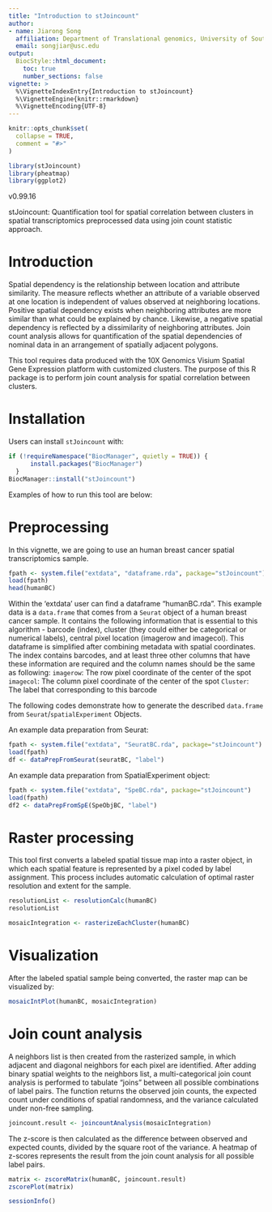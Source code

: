 ```yaml
---
title: "Introduction to stJoincount"
author: 
- name: Jiarong Song
  affiliation: Department of Translational genomics, University of Southern California
  email: songjiar@usc.edu
output: 
  BiocStyle::html_document:
    toc: true
    number_sections: false
vignette: >
  %\VignetteIndexEntry{Introduction to stJoincount}
  %\VignetteEngine{knitr::rmarkdown}
  %\VignetteEncoding{UTF-8}
---
```



```r
knitr::opts_chunk$set(
  collapse = TRUE,
  comment = "#>"
)
```

```r
library(stJoincount)
library(pheatmap)
library(ggplot2)
```

v0.99.16

stJoincount: Quantification tool for spatial correlation between clusters in spatial transcriptomics preprocessed data using join count statistic approach.  

# Introduction
Spatial dependency is the relationship between location and attribute similarity. The measure reflects whether an attribute of a variable observed at one location is independent of values observed at neighboring locations. Positive spatial dependency exists when neighboring attributes are more similar than what could be explained by chance. Likewise, a negative spatial dependency is reflected by a dissimilarity of neighboring attributes. Join count analysis allows for quantification of the spatial dependencies of nominal data in an arrangement of spatially adjacent polygons.

This tool requires data produced with the 10X Genomics Visium Spatial Gene Expression platform with customized clusters. The purpose of this R package is to perform join count analysis for spatial correlation between clusters. 


# Installation

Users can install `stJoincount` with:

```r
if (!requireNamespace("BiocManager", quietly = TRUE)) {
      install.packages("BiocManager")
  }
BiocManager::install("stJoincount")
```

Examples of how to run this tool are below:  

# Preprocessing
In this vignette, we are going to use an human breast cancer spatial transcriptomics sample.
```r
fpath <- system.file("extdata", "dataframe.rda", package="stJoincount")
load(fpath)
head(humanBC)
```

Within the ‘extdata’ user can find a dataframe "humanBC.rda". This example data is a `data.frame` that comes from a `Seurat` object of a human breast cancer sample. It contains the following information that is essential to this algorithm - barcode (index), cluster (they could either be categorical or numerical labels), central pixel location (imagerow and imagecol). This dataframe is simplified after combining metadata with spatial coordinates.
The index contains barcodes, and at least three other columns that have these information are required and the column names should be the same as following:
`imagerow`: The row pixel coordinate of the center of the spot
`imagecol`: The column pixel coordinate of the center of the spot
`Cluster`: The label that corresponding to this barcode

The following codes demonstrate how to generate the described `data.frame` from `Seurat`/`spatialExperiment` Objects.

An example data preparation from Seurat:
```r
fpath <- system.file("extdata", "SeuratBC.rda", package="stJoincount")
load(fpath)
df <- dataPrepFromSeurat(seuratBC, "label")
```

An example data preparation from SpatialExperiment object:
```r
fpath <- system.file("extdata", "SpeBC.rda", package="stJoincount")
load(fpath)
df2 <- dataPrepFromSpE(SpeObjBC, "label")
```

# Raster processing
This tool first converts a labeled spatial tissue map into a raster object, in which each spatial feature is represented by a pixel coded by label assignment. This process includes automatic calculation of optimal raster resolution and extent for the sample.
```r
resolutionList <- resolutionCalc(humanBC)
resolutionList
```

```r
mosaicIntegration <- rasterizeEachCluster(humanBC)
```

# Visualization
After the labeled spatial sample being converted, the raster map can be visualized by:
```r
mosaicIntPlot(humanBC, mosaicIntegration)
```

# Join count analysis
A neighbors list is then created from the rasterized sample, in which adjacent and diagonal neighbors for each pixel are identified. After adding binary spatial weights to the neighbors list, a multi-categorical join count analysis is performed to tabulate "joins" between all possible combinations of label pairs. The function returns the observed join counts, the expected count under conditions of spatial randomness, and the variance calculated under non-free sampling.
```r
joincount.result <- joincountAnalysis(mosaicIntegration)
```

The z-score is then calculated as the difference between observed and expected counts, divided by the square root of the variance. A heatmap of z-scores represents the result from the join count analysis for all possible label pairs.

```r
matrix <- zscoreMatrix(humanBC, joincount.result)
zscorePlot(matrix)
```

```r
sessionInfo()
```

